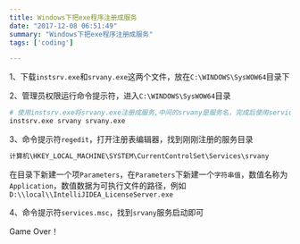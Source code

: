 ```yaml
---
title: Windows下把exe程序注册成服务
date: "2017-12-08 06:51:49"
summary: "Windows下把exe程序注册成服务"
tags: ['coding']

---
```


1、下载`instsrv.exe`和`srvany.exe`这两个文件，放在`C:\WINDOWS\SysWOW64`目录下

2、管理员权限运行命令提示符，进入`C:\WINDOWS\SysWOW64`目录

```bash
# 使用instsrv.exe将srvany.exe注册成服务,中间的srvany是服务名，完成后使用services.msc可以在服务列表里看到
instsrv.exe srvany srvany.exe
```

3、命令提示符`regedit`，打开注册表编辑器，找到刚刚注册的服务目录

```bash
计算机\HKEY_LOCAL_MACHINE\SYSTEM\CurrentControlSet\Services\srvany
```

在目录下新建一个项`Parameters`，在`Parameters`下新建一个`字符串值`，数值名称为`Application`，数值数据为可执行文件的路径，例如`D:\\local\\IntelliJIDEA_LicenseServer.exe`

4、命令提示符`services.msc`，找到`srvany`服务启动即可

Game Over！
